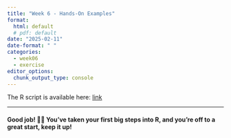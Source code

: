 ```yaml
---
title: "Week 6 - Hands-On Examples"
format: 
  html: default
  # pdf: default
date: "2025-02-11"
date-format: " "
categories: 
  - week06
  - exercise
editor_options: 
  chunk_output_type: console
---
```


The R script is available here:
[link](https://raw.githubusercontent.com/InforBio/IOC/refs/heads/main/ioc_r/week06/r_w06_exos.R)

---

#### Good job! 👏👏 You've taken your first big steps into R, and you're off to a great start, keep it up! 


